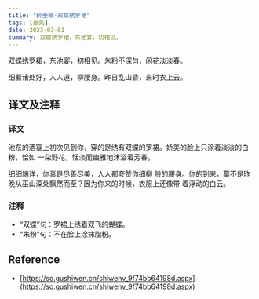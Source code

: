 ```yaml
---
title: "醉垂鞭·双蝶绣罗裙"
tags: [张先]
date: 2023-03-01
summary: 双蝶绣罗裙，东池宴，初相见。
---
```


双蝶绣罗裙，东池宴，初相见。朱粉不深匀，闲花淡淡春。

细看诸处好，人人道，柳腰身。昨日乱山昏，来时衣上云。

## 译文及注释

### 译文

池东的酒宴上初次见到你，穿的是绣有双蝶的罗裙。娇美的脸上只涂着淡淡的白粉，恰如
一朵野花，恬淡而幽雅地沐浴着芳春。 

细细端详，你真是尽善尽美，人人都夸赞你细柳
般的腰身。你的到来，莫不是昨晚从巫山深处飘然而至？因为你来的时候，衣服上还像带
着浮动的白云。

### 注释

- “双蝶”句：罗裙上绣着双飞的蝴蝶。
- “朱粉”句：不在脸上涂抹脂粉。

## Reference

- [https://so.gushiwen.cn/shiwenv_9f74bb64198d.aspx](https://so.gushiwen.cn/shiwenv_9f74bb64198d.aspx)